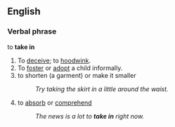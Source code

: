 ==English==

===Verbal phrase===
to '''take in'''
#To [[deceive]]; to [[hoodwink]].
#To [[foster]] or [[adopt]] a child informally.
#to shorten (a garment) or make it smaller
#:''Try taking the skirt in a little around the waist.''
#to [[absorb]] or [[comprehend]]
#:''The news is a lot to '''take in''' right now.''